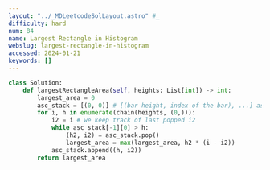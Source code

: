 ```yaml
---
layout: "../_MDLeetcodeSolLayout.astro" #_
difficulty: hard
num: 84
name: Largest Rectangle in Histogram
webslug: largest-rectangle-in-histogram
accessed: 2024-01-21
keywords: []
---
```


```py
class Solution:
    def largestRectangleArea(self, heights: List[int]) -> int:
        largest_area = 0
        asc_stack = [(0, 0)] # [(bar height, index of the bar), ...] ascending based on bar height
        for i, h in enumerate(chain(heights, (0,))):
            i2 = i # we keep track of last popped i2
            while asc_stack[-1][0] > h:
                (h2, i2) = asc_stack.pop()
                largest_area = max(largest_area, h2 * (i - i2))
            asc_stack.append((h, i2))
        return largest_area
```

